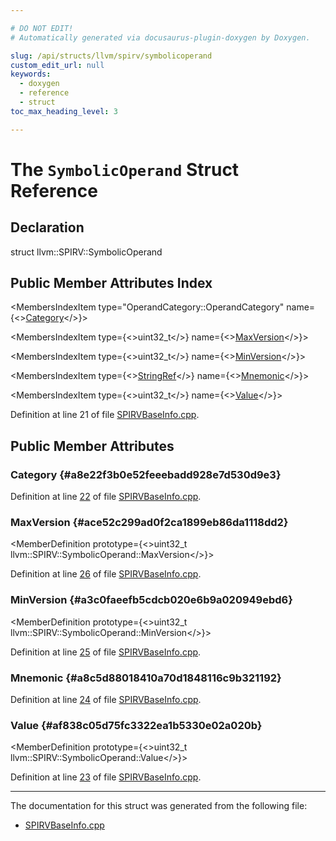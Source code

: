 ```yaml
---

# DO NOT EDIT!
# Automatically generated via docusaurus-plugin-doxygen by Doxygen.

slug: /api/structs/llvm/spirv/symbolicoperand
custom_edit_url: null
keywords:
  - doxygen
  - reference
  - struct
toc_max_heading_level: 3

---
```





# The `SymbolicOperand` Struct Reference

<DoxygenPage pluginConfig={pluginConfig}>



## Declaration

<CodeBlock>struct llvm::SPIRV::SymbolicOperand</CodeBlock>

## Public Member Attributes Index

<MembersIndex>

<MembersIndexItem
  type="OperandCategory::OperandCategory"
  name={<><a href="#a8e22f3b0e52feeebadd928e7d530d9e3">Category</a></>}>
</MembersIndexItem>

<MembersIndexItem
  type={<>uint32&#95;t</>}
  name={<><a href="#ace52c299ad0f2ca1899eb86da1118dd2">MaxVersion</a></>}>
</MembersIndexItem>

<MembersIndexItem
  type={<>uint32&#95;t</>}
  name={<><a href="#a3c0faeefb5cdcb020e6b9a020949ebd6">MinVersion</a></>}>
</MembersIndexItem>

<MembersIndexItem
  type={<><a href="/docs/api/classes/llvm/stringref">StringRef</a></>}
  name={<><a href="#a8c5d88018410a70d1848116c9b321192">Mnemonic</a></>}>
</MembersIndexItem>

<MembersIndexItem
  type={<>uint32&#95;t</>}
  name={<><a href="#af838c05d75fc3322ea1b5330e02a020b">Value</a></>}>
</MembersIndexItem>

</MembersIndex>


Definition at line 21 of file <a href="/docs/api/files/lib/lib/target/lib/target/spirv/lib/target/spirv/mctargetdesc/spirvbaseinfo-cpp">SPIRVBaseInfo.cpp</a>.

<SectionDefinition>

## Public Member Attributes

### Category {#a8e22f3b0e52feeebadd928e7d530d9e3}

<MemberDefinition
  prototype="OperandCategory::OperandCategory llvm::SPIRV::SymbolicOperand::Category">

Definition at line <a href="/docs/api/files/lib/lib/target/lib/target/spirv/lib/target/spirv/mctargetdesc/spirvbaseinfo-cpp/#l00022">22</a> of file <a href="/docs/api/files/lib/lib/target/lib/target/spirv/lib/target/spirv/mctargetdesc/spirvbaseinfo-cpp">SPIRVBaseInfo.cpp</a>.
</MemberDefinition>

### MaxVersion {#ace52c299ad0f2ca1899eb86da1118dd2}

<MemberDefinition
  prototype={<>uint32&#95;t llvm::SPIRV::SymbolicOperand::MaxVersion</>}>

Definition at line <a href="/docs/api/files/lib/lib/target/lib/target/spirv/lib/target/spirv/mctargetdesc/spirvbaseinfo-cpp/#l00026">26</a> of file <a href="/docs/api/files/lib/lib/target/lib/target/spirv/lib/target/spirv/mctargetdesc/spirvbaseinfo-cpp">SPIRVBaseInfo.cpp</a>.
</MemberDefinition>

### MinVersion {#a3c0faeefb5cdcb020e6b9a020949ebd6}

<MemberDefinition
  prototype={<>uint32&#95;t llvm::SPIRV::SymbolicOperand::MinVersion</>}>

Definition at line <a href="/docs/api/files/lib/lib/target/lib/target/spirv/lib/target/spirv/mctargetdesc/spirvbaseinfo-cpp/#l00025">25</a> of file <a href="/docs/api/files/lib/lib/target/lib/target/spirv/lib/target/spirv/mctargetdesc/spirvbaseinfo-cpp">SPIRVBaseInfo.cpp</a>.
</MemberDefinition>

### Mnemonic {#a8c5d88018410a70d1848116c9b321192}

<MemberDefinition
  prototype="StringRef llvm::SPIRV::SymbolicOperand::Mnemonic">

Definition at line <a href="/docs/api/files/lib/lib/target/lib/target/spirv/lib/target/spirv/mctargetdesc/spirvbaseinfo-cpp/#l00024">24</a> of file <a href="/docs/api/files/lib/lib/target/lib/target/spirv/lib/target/spirv/mctargetdesc/spirvbaseinfo-cpp">SPIRVBaseInfo.cpp</a>.
</MemberDefinition>

### Value {#af838c05d75fc3322ea1b5330e02a020b}

<MemberDefinition
  prototype={<>uint32&#95;t llvm::SPIRV::SymbolicOperand::Value</>}>

Definition at line <a href="/docs/api/files/lib/lib/target/lib/target/spirv/lib/target/spirv/mctargetdesc/spirvbaseinfo-cpp/#l00023">23</a> of file <a href="/docs/api/files/lib/lib/target/lib/target/spirv/lib/target/spirv/mctargetdesc/spirvbaseinfo-cpp">SPIRVBaseInfo.cpp</a>.
</MemberDefinition>

</SectionDefinition>

<hr/>

The documentation for this struct was generated from the following file:

<ul>
<li><a href="/docs/api/files/lib/lib/target/lib/target/spirv/lib/target/spirv/mctargetdesc/spirvbaseinfo-cpp">SPIRVBaseInfo.cpp</a></li>
</ul>

</DoxygenPage>
